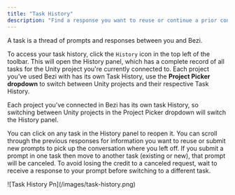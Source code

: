 ```yaml
---
title: "Task History"
description: "Find a response you want to reuse or continue a prior conversation"
---
```


A task is a thread of prompts and responses between you and Bezi.

To access your task history, click the `History` icon in the top left of the toolbar. This will open the History panel, which has a complete record of all tasks for the Unity project you're currently connected to. Each project you’ve used Bezi with has its own Task History, use the **Project Picker dropdown** to switch between Unity projects and their respective Task History.

Each project you’ve connected in Bezi has its own task History, so switching between Unity projects in the Project Picker dropdown will switch the History panel.

You can click on any task in the History panel to reopen it. You can scroll through the previous responses for information you want to reuse or submit new prompts to pick up the conversation where you left off. If you submit a prompt in one task then move to another task (existing or new), that prompt will be canceled. To avoid losing the credit to a canceled request, wait to receive a response to your prompt before switching to a different task.

<Frame>
  ![Task History Pn](/images/task-history.png)
</Frame>